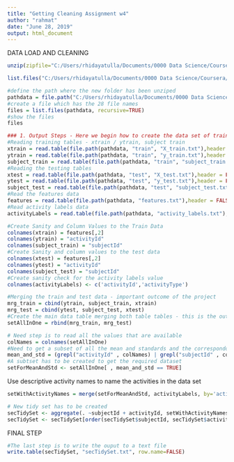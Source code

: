 ---
title: "Getting Cleaning Assignment w4"
author: "rahmat"
date: "June 28, 2019"
output: html_document
---

DATA LOAD AND CLEANING
```{r}
unzip(zipfile="C:/Users/rhidayatulla/Documents/0000 Data Science/Coursera/Getting Cleaning Data/dataset.zip",exdir="C:/Users/rhidayatulla/Documents/0000 Data Science/Coursera/Getting Cleaning Data")
```

```{r}
list.files("C:/Users/rhidayatulla/Documents/0000 Data Science/Coursera/Getting Cleaning Data")
```

```{r}
#define the path where the new folder has been unziped
pathdata = file.path("C:/Users/rhidayatulla/Documents/0000 Data Science/Coursera/Getting Cleaning Data", "UCI HAR Dataset")
#create a file which has the 28 file names
files = list.files(pathdata, recursive=TRUE)
#show the files
files
```


```{r}
### 1. Output Steps - Here we begin how to create the data set of training and test
#Reading training tables - xtrain / ytrain, subject train
xtrain = read.table(file.path(pathdata, "train", "X_train.txt"),header = FALSE)
ytrain = read.table(file.path(pathdata, "train", "y_train.txt"),header = FALSE)
subject_train = read.table(file.path(pathdata, "train", "subject_train.txt"),header = FALSE)
#Reading the testing tables
xtest = read.table(file.path(pathdata, "test", "X_test.txt"),header = FALSE)
ytest = read.table(file.path(pathdata, "test", "y_test.txt"),header = FALSE)
subject_test = read.table(file.path(pathdata, "test", "subject_test.txt"),header = FALSE)
#Read the features data
features = read.table(file.path(pathdata, "features.txt"),header = FALSE)
#Read activity labels data
activityLabels = read.table(file.path(pathdata, "activity_labels.txt"),header = FALSE)
```



```{r}
#Create Sanity and Column Values to the Train Data
colnames(xtrain) = features[,2]
colnames(ytrain) = "activityId"
colnames(subject_train) = "subjectId"
#Create Sanity and column values to the test data
colnames(xtest) = features[,2]
colnames(ytest) = "activityId"
colnames(subject_test) = "subjectId"
#Create sanity check for the activity labels value
colnames(activityLabels) <- c('activityId','activityType')
```


```{r}
#Merging the train and test data - important outcome of the project
mrg_train = cbind(ytrain, subject_train, xtrain)
mrg_test = cbind(ytest, subject_test, xtest)
#Create the main data table merging both table tables - this is the outcome of 1
setAllInOne = rbind(mrg_train, mrg_test)
```


```{r}
# Need step is to read all the values that are available
colNames = colnames(setAllInOne)
#Need to get a subset of all the mean and standards and the correspondongin activityID and subjectID 
mean_and_std = (grepl("activityId" , colNames) | grepl("subjectId" , colNames) | grepl("mean.." , colNames) | grepl("std.." , colNames))
#A subtset has to be created to get the required dataset
setForMeanAndStd <- setAllInOne[ , mean_and_std == TRUE]
```


Use descriptive activity names to name the activities in the data set
```{r}
setWithActivityNames = merge(setForMeanAndStd, activityLabels, by='activityId', all.x=TRUE)
```

```{r}
# New tidy set has to be created 
secTidySet <- aggregate(. ~subjectId + activityId, setWithActivityNames, mean)
secTidySet <- secTidySet[order(secTidySet$subjectId, secTidySet$activityId),]
```


FINAL STEP
```{r}
#The last step is to write the ouput to a text file 
write.table(secTidySet, "secTidySet.txt", row.name=FALSE)
```


